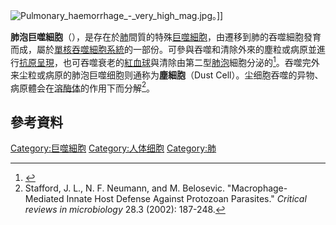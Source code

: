 [[Image:Pulmonary_haemorrhage_-_very_high_mag.jpg|thumb]]。]]

'''肺泡巨噬細胞'''（{{lang-en|Alveolar macrophage}}），是存在於[[肺|肺]]間質的特殊[[巨噬細胞|巨噬細胞]]，由遷移到肺的吞噬細胞發育而成，屬於[[單核吞噬細胞系統|單核吞噬細胞系統]]的一部份。可參與吞噬和清除外來的塵粒或病原並進行[[抗原呈現|抗原呈現]]，也可吞噬衰老的[[紅血球|紅血球]]與清除由第二型[[肺泡|肺泡]]細胞分泌的{{link-en|表面張力素|Pulmonary surfactant}}<ref>{{cite book|title=人體生理學|author=Stuart Ira Fox|isbn=986-157-243-0}}</ref>。吞噬完外来尘粒或病原的肺泡巨噬细胞则通称为'''塵細胞'''（Dust Cell）。尘细胞吞噬的异物、病原體会在[[溶酶体|溶酶体]]的作用下而分解<ref name="Stafford, J. L">Stafford, J. L., N. F. Neumann, and M. Belosevic. "Macrophage-Mediated Innate Host Defense Against Protozoan Parasites." ''Critical reviews in microbiology'' 28.3 (2002): 187-248.</ref>。

==參考資料==
{{Reflist}}

{{髓样血细胞与血浆}}

[[Category:巨噬細胞|Category:巨噬細胞]]
[[Category:人体细胞|Category:人体细胞]]
[[Category:肺|Category:肺]]